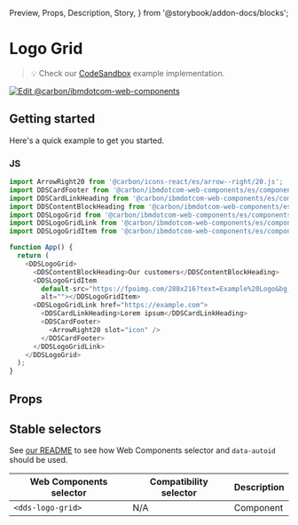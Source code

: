   Preview,
  Props,
  Description,
  Story,
} from '@storybook/addon-docs/blocks';

# Logo Grid

> 💡 Check our
> [CodeSandbox](https://githubbox.com/carbon-design-system/carbon-for-ibm-dotcom/tree/v1/packages/web-components/examples/codesandbox/components-react/logo-grid)
> example implementation.

[![Edit @carbon/ibmdotcom-web-components](https://codesandbox.io/static/img/play-codesandbox.svg)](https://githubbox.com/carbon-design-system/carbon-for-ibm-dotcom/tree/v1/packages/web-components/examples/codesandbox/components-react/logo-grid)

## Getting started

Here's a quick example to get you started.

### JS

```javascript
import ArrowRight20 from '@carbon/icons-react/es/arrow--right/20.js';
import DDSCardFooter from '@carbon/ibmdotcom-web-components/es/components-react/card/card-footer';
import DDSCardLinkHeading from '@carbon/ibmdotcom-web-components/es/components-react/card-link/card-link-heading';
import DDSContentBlockHeading from '@carbon/ibmdotcom-web-components/es/components-react/content-block/content-block-heading';
import DDSLogoGrid from '@carbon/ibmdotcom-web-components/es/components-react/logo-grid/logo-grid';
import DDSLogoGridLink from '@carbon/ibmdotcom-web-components/es/components-react/logo-grid/logo-grid-link';
import DDSLogoGridItem from '@carbon/ibmdotcom-web-components/es/components-react/logo-grid/logo-grid-item';

function App() {
  return (
    <DDSLogoGrid>
      <DDSContentBlockHeading>Our customers</DDSContentBlockHeading>
      <DDSLogoGridItem
        default-src="https://fpoimg.com/288x216?text=Example%20Logo&bg_color=ee5396&text_color=161616"
        alt=""></DDSLogoGridItem>
      <DDSLogoGridLink href="https://example.com">
        <DDSCardLinkHeading>Lorem ipsum</DDSCardLinkHeading>
        <DDSCardFooter>
          <ArrowRight20 slot="icon" />
        </DDSCardFooter>
      </DDSLogoGridLink>
    </DDSLogoGrid>
  );
}
```

## Props

<Props of={PropTypesRef} />

## Stable selectors

See
[our README](https://github.com/carbon-design-system/carbon-for-ibm-dotcom/tree/main/packages/web-components#stable-selectors-for-analytics-and-integratione2e-testing-in-web-components)
to see how Web Components selector and `data-autoid` should be used.

| Web Components selector | Compatibility selector | Description |
| ----------------------- | ---------------------- | ----------- |
| `<dds-logo-grid>`       | N/A                    | Component   |

<Description markdown={contributing} />
